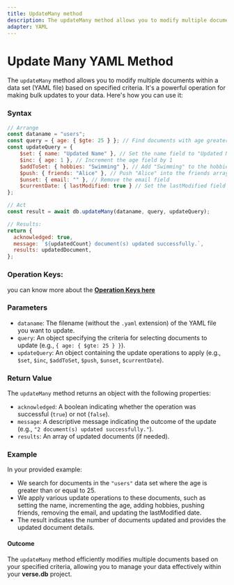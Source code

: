 ```yaml
---
title: UpdateMany method
description: The updateMany method allows you to modify multiple documents within a data set (YAML file) based on specified criteria. It's a powerful operation for making bulk updates to your data. Here's how you can use it
adapter: YAML
---
```


# Update Many YAML Method

The `updateMany` method allows you to modify multiple documents within a data set (YAML file) based on specified criteria. It's a powerful operation for making bulk updates to your data. Here's how you can use it:

### Syntax

```javascript
// Arrange
const dataname = "users";
const query = { age: { $gte: 25 } }; // Find documents with age greater than or equal to 25
const updateQuery = {
    $set: { name: "Updated Name" }, // Set the name field to "Updated Name"
    $inc: { age: 1 }, // Increment the age field by 1
    $addToSet: { hobbies: "Swimming" }, // Add "Swimming" to the hobbies array if not already present
    $push: { friends: "Alice" }, // Push "Alice" into the friends array
    $unset: { email: "" }, // Remove the email field
    $currentDate: { lastModified: true } // Set the lastModified field to the current date
};

// Act
const result = await db.updateMany(dataname, query, updateQuery);

// Results:
return {
  acknowledged: true,
  message: `${updatedCount} document(s) updated successfully.`,
  results: updatedDocument,
};
```

### Operation Keys:

you can know more about the [**Operation Keys here**](/docs/cors/OPKs#UPK)

### Parameters

- `dataname`: The filename (without the `.yaml` extension) of the YAML file you want to update.
- `query`: An object specifying the criteria for selecting documents to update (e.g., `{ age: { $gte: 25 } }`).
- `updateQuery`: An object containing the update operations to apply (e.g., `$set`, `$inc`, `$addToSet`, `$push`, `$unset`, `$currentDate`).

### Return Value

The `updateMany` method returns an object with the following properties:

- `acknowledged`: A boolean indicating whether the operation was successful (`true`) or not (`false`).
- `message`: A descriptive message indicating the outcome of the update (e.g., `"2 document(s) updated successfully."`).
- `results`: An array of updated documents (if needed).

### Example

In your provided example:
- We search for documents in the `"users"` data set where the age is greater than or equal to 25.
- We apply various update operations to these documents, such as setting the name, incrementing the age, adding hobbies, pushing friends, removing the email, and updating the lastModified date.
- The result indicates the number of documents updated and provides the updated document details.

#### Outcome
The `updateMany` method efficiently modifies multiple documents based on your specified criteria, allowing you to manage your data effectively within your **verse.db** project.
